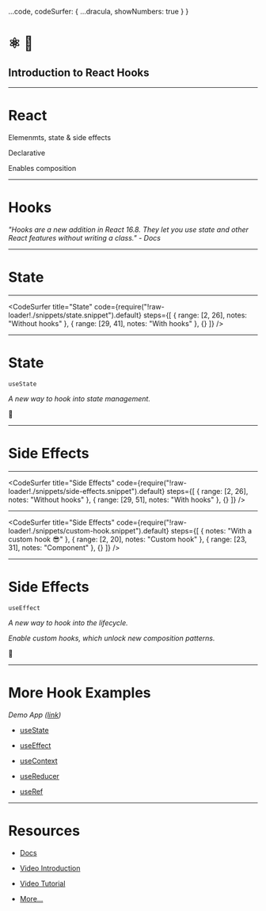 
  ...code,
  codeSurfer: {
    ...dracula,
    showNumbers: true
  }
}

<Head>
  <title>Introduction to React Hooks</title>
</Head>

# ⚛️ 🎣

## Introduction to React Hooks

---

# React

<Appear>
  <p>Elemenmts, state & side effects</p>
  <p>Declarative</p>
  <p>Enables composition</p>
</Appear>

---

# Hooks

_"Hooks are a new addition in React 16.8. They let you use state and other React features without writing a class." - Docs_

---


# State

<Counter />

---

<CodeSurfer
 title="State"
  code={require("!raw-loader!./snippets/state.snippet").default}
  steps={[
    { range: [2, 26], notes: "Without hooks" },
    { range: [29, 41], notes: "With hooks" },
    {}
  ]}
/>

---

# State

`useState`

_A new way to hook into state management._

🎉

---


# Side Effects

<MousePosition />

---

<CodeSurfer
 title="Side Effects"
  code={require("!raw-loader!./snippets/side-effects.snippet").default}
   steps={[
    { range: [2, 26], notes: "Without hooks" },
    { range: [29, 51], notes: "With hooks" },
    {}
  ]}
/>

---

<CodeSurfer
 title="Side Effects"
  code={require("!raw-loader!./snippets/custom-hook.snippet").default}
   steps={[
    { notes: "With a custom hook 😎" },
    { range: [2, 20], notes: "Custom hook" },
    { range: [23, 31], notes: "Component" },
    {}
  ]}
/>

---

# Side Effects

`useEffect`

_A new way to hook into the lifecycle._

_Enable custom hooks, which unlock new composition patterns._

🎉

---

# More Hook Examples

 _Demo App ([link](https://github.com/colinrcummings/react-suspense-hooks-todo-app))_

- [useState](https://github.com/colinrcummings/react-suspense-hooks-todo-app/search?q=useState&unscoped_q=useState)

- [useEffect](https://github.com/colinrcummings/react-suspense-hooks-todo-app/search?q=useEffect&unscoped_q=useEffect)

- [useContext](https://github.com/colinrcummings/react-suspense-hooks-todo-app/search?q=useContext&unscoped_q=useContext)

- [useReducer](https://github.com/colinrcummings/react-suspense-hooks-todo-app/search?q=useReducer&unscoped_q=useReducer)

- [useRef](https://github.com/colinrcummings/react-suspense-hooks-todo-app/search?q=useRef&unscoped_q=useRef)
---

# Resources

- [Docs](https://reactjs.org/docs/hooks-intro.html)

- [Video Introduction](https://www.youtube.com/watch?v=dpw9EHDh2bM)

- [Video Tutorial](https://egghead.io/courses/simplify-react-apps-with-react-hooks)

- [More...](https://github.com/glauberfc/awesome-react-hooks)

